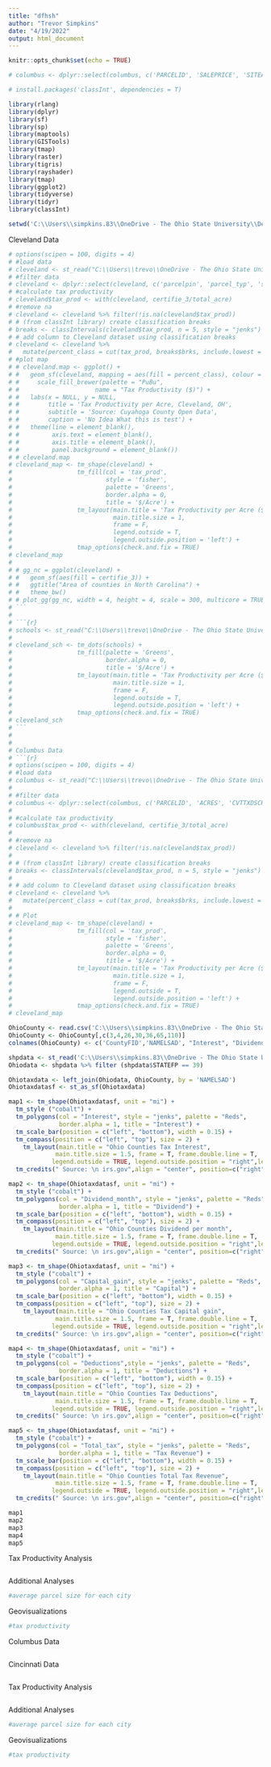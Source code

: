 ---
title: "dfhsh"
author: "Trevor Simpkins"
date: "4/19/2022"
output: html_document
---

```{r setup, include=FALSE}
knitr::opts_chunk$set(echo = TRUE)
```

```{r}
# columbus <- dplyr::select(columbus, c('PARCELID', 'SALEPRICE', 'SITEADDRES', 'ZIPCD', ))
```

```{r}
# install.packages('classInt', dependencies = T)
```


```{r}

library(rlang)
library(dplyr)
library(sf)
library(sp)
library(maptools)
library(GISTools)
library(tmap)
library(raster)
library(tigris)
library(rayshader)
library(tmap)
library(ggplot2)
library(tidyverse)
library(tidyr)
library(classInt)

setwd('C:\\Users\\simpkins.83\\OneDrive - The Ohio State University\\Desktop\\Topics of GIS\\Final Project\\Data')
```

Cleveland Data
```{r}
# options(scipen = 100, digits = 4)
# #load data
# cleveland <- st_read("C:\\Users\\trevo\\OneDrive - The Ohio State University\\Desktop\\Topics of GIS\\Final Project\\Data\\Combined_Parcels_-_Cleveland_Only\\Combined_Parcels_-_Cleveland_Only.shp")
# #filter data
# cleveland <- dplyr::select(cleveland, c('parcelpin', 'parcel_typ', 'sales_amou', 'par_street', 'par_unit', 'par_zip', 'tax_luc', 'tax_luc_de', 'ext_luc', 'ext_luc_de', 'zoning_cod', 'zoning_use', 'property_c', 'tax_distri', 'neighborho', 'tax_abatem', 'road_type', 'water', 'sewer', 'gas', 'electricit', 'certified_', 'certifie_3', 'certifie_4', 'certifie_5', 'certifie_7', 'certifie_8', 'certifie11', 'gross_cert', 'gross_ce_1', 'gross_ce_2', 'res_bldg_c', 'total_res_', 'total_re_1', 'com_bldg_c', 'total_com_', 'com_living', 'total_squa', 'total_acre', 'PARCEL_PK', 'parcel_id', 'geometry'))
# #calculate tax productivity
# cleveland$tax_prod <- with(cleveland, certifie_3/total_acre) 
# #remove na
# cleveland <- cleveland %>% filter(!is.na(cleveland$tax_prod))
# # (from classInt library) create classification breaks
# breaks <- classIntervals(cleveland$tax_prod, n = 5, style = "jenks")
# # add column to Cleveland dataset using classification breaks
# cleveland <- cleveland %>%
#   mutate(percent_class = cut(tax_prod, breaks$brks, include.lowest = T))
# #plot map
# # cleveland.map <- ggplot() +
# #   geom_sf(cleveland, mapping = aes(fill = percent_class), colour = NA) +
# #     scale_fill_brewer(palette = "PuBu",
# #                     name = "Tax Productivity ($)") +
# #   labs(x = NULL, y = NULL,
# #        title = 'Tax Productivity per Acre, Cleveland, OH',
# #        subtitle = 'Source: Cuyahoga County Open Data',
# #        caption = 'No Idea What this is test') +
# #   theme(line = element_blank(),
# #         axis.text = element_blank(),
# #         axis.title = element_blank(),
# #         panel.background = element_blank())
# # cleveland.map
# cleveland_map <- tm_shape(cleveland) +
#                  tm_fill(col = 'tax_prod',
#                          style = 'fisher',
#                          palette = 'Greens',
#                          border.alpha = 0,
#                          title = '$/Acre') +
#                  tm_layout(main.title = 'Tax Productivity per Acre ($)',
#                            main.title.size = 1,
#                            frame = F,
#                            legend.outside = T,
#                            legend.outside.position = 'left') +
#                  tmap_options(check.and.fix = TRUE)
# cleveland_map
# 
# # gg_nc = ggplot(cleveland) +
# #   geom_sf(aes(fill = certifie_3)) +
# #   ggtitle("Area of counties in North Carolina") +
# #   theme_bw()
# # plot_gg(gg_nc, width = 4, height = 4, scale = 300, multicore = TRUE)
# ```
# 
# ```{r}
# schools <- st_read("C:\\Users\\trevo\\OneDrive - The Ohio State University\\Desktop\\Topics of GIS\\Final Project\\Data\\OH_highschoolsgradrates\\OH_highschoolsgradrates.shp")
# 
# cleveland_sch <- tm_dots(schools) + 
#                  tm_fill(palette = 'Greens',
#                          border.alpha = 0,
#                          title = '$/Acre') +
#                  tm_layout(main.title = 'Tax Productivity per Acre ($)',
#                            main.title.size = 1,
#                            frame = F,
#                            legend.outside = T,
#                            legend.outside.position = 'left') +
#                  tmap_options(check.and.fix = TRUE)
# cleveland_sch
# ```
# 
# 
# Columbus Data
# ```{r}
# options(scipen = 100, digits = 4)
# #load data
# columbus <- st_read("C:\\Users\\trevo\\OneDrive - The Ohio State University\\Desktop\\Topics of GIS\\Final Project\\Data\\Parcel_Boundaries\\Parcel_Boundaries.shp")
# 
# #filter data
# columbus <- dplyr::select(columbus, c('PARCELID', 'ACRES', 'CVTTXDSCRP', 'SCHLTXCD', 'SCHLDSCRP', 'CLASSDSCRP', 'SITEADDRES', 'ZIPCD', 'MAILNME1', 'SALEPRICE', 'RENTAL', 'RESFLRAREA', 'RESSTRTYP', 'BLDGAREA', 'LNDVALUEBA', 'BLDVALUEBA', 'TOTVALUEBA', 'CNTTXBLVAL', 'PRVTXBLVAL', 'TOTCNTTXOD'))
# 
# #calculate tax productivity
# columbus$tax_prod <- with(cleveland, certifie_3/total_acre) 
# 
# #remove na
# cleveland <- cleveland %>% filter(!is.na(cleveland$tax_prod))
# 
# # (from classInt library) create classification breaks
# breaks <- classIntervals(cleveland$tax_prod, n = 5, style = "jenks")
# 
# # add column to Cleveland dataset using classification breaks
# cleveland <- cleveland %>%
#   mutate(percent_class = cut(tax_prod, breaks$brks, include.lowest = T))
# 
# # Plot
# cleveland_map <- tm_shape(cleveland) +
#                  tm_fill(col = 'tax_prod',
#                          style = 'fisher',
#                          palette = 'Greens',
#                          border.alpha = 0,
#                          title = '$/Acre') +
#                  tm_layout(main.title = 'Tax Productivity per Acre ($)',
#                            main.title.size = 1,
#                            frame = F,
#                            legend.outside = T,
#                            legend.outside.position = 'left') +
#                  tmap_options(check.and.fix = TRUE)
# cleveland_map
```


```{r}
OhioCounty <- read.csv('C:\\Users\\simpkins.83\\OneDrive - The Ohio State University\\Shared Documents\\County_data\\15incyallnoagi.csv')
OhioCounty <- OhioCounty[,c(3,4,26,30,36,65,110)]
colnames(OhioCounty) <- c('CountyFID','NAMELSAD', "Interest", "Dividend_month", "Capital_gain", "Deductions", "Total_tax")

shpdata <- st_read('C:\\Users\\simpkins.83\\OneDrive - The Ohio State University\\Shared Documents\\County_data\\Counties_Data.shp')
Ohiodata <- shpdata %>% filter (shpdata$STATEFP == 39)

Ohiotaxdata <- left_join(Ohiodata, OhioCounty, by = 'NAMELSAD')
Ohiotaxdatasf <- st_as_sf(Ohiotaxdata)
```

```{r}
map1 <- tm_shape(Ohiotaxdatasf, unit = "mi") +
  tm_style ("cobalt") +
  tm_polygons(col = "Interest", style = "jenks", palette = "Reds", 
              border.alpha = 1, title = "Interest") +
  tm_scale_bar(position = c("left", "bottom"), width = 0.15) +
  tm_compass(position = c("left", "top"), size = 2) +
    tm_layout(main.title = "Ohio Counties Tax Interest",
             main.title.size = 1.5, frame = T, frame.double.line = T,
            legend.outside = TRUE, legend.outside.position = "right",legend.frame = T, inner.margins = 0.1)+
  tm_credits(" Source: \n irs.gov",align = "center", position=c("right", "bottom"),size = 0.38)

map2 <- tm_shape(Ohiotaxdatasf, unit = "mi") +
  tm_style ("cobalt") +
  tm_polygons(col = "Dividend_month", style = "jenks", palette = "Reds", 
              border.alpha = 1, title = "Dividend") +
  tm_scale_bar(position = c("left", "bottom"), width = 0.15) +
  tm_compass(position = c("left", "top"), size = 2) +
    tm_layout(main.title = "Ohio Counties Dividend per month",
             main.title.size = 1.5, frame = T, frame.double.line = T,
            legend.outside = TRUE, legend.outside.position = "right",legend.frame = T, inner.margins = 0.1)+
  tm_credits(" Source: \n irs.gov",align = "center", position=c("right", "bottom"),size = 0.38)

map3 <- tm_shape(Ohiotaxdatasf, unit = "mi") +
  tm_style ("cobalt") +
  tm_polygons(col = "Capital_gain", style = "jenks", palette = "Reds", 
              border.alpha = 1, title = "Capital") +
  tm_scale_bar(position = c("left", "bottom"), width = 0.15) +
  tm_compass(position = c("left", "top"), size = 2) +
    tm_layout(main.title = "Ohio Counties Tax Capital gain",
             main.title.size = 1.5, frame = T, frame.double.line = T,
            legend.outside = TRUE, legend.outside.position = "right",legend.frame = T, inner.margins = 0.1)+
  tm_credits(" Source: \n irs.gov",align = "center", position=c("right", "bottom"),size = 0.38)

map4 <- tm_shape(Ohiotaxdatasf, unit = "mi") +
  tm_style ("cobalt") +
  tm_polygons(col = "Deductions",style = "jenks", palette = "Reds", 
              border.alpha = 1, title = "Deductions") +
  tm_scale_bar(position = c("left", "bottom"), width = 0.15) +
  tm_compass(position = c("left", "top"), size = 2) +
    tm_layout(main.title = "Ohio Counties Tax Deductions",
             main.title.size = 1.5, frame = T, frame.double.line = T,
            legend.outside = TRUE, legend.outside.position = "right",legend.frame = T, inner.margins = 0.1)+
  tm_credits(" Source: \n irs.gov",align = "center", position=c("right", "bottom"),size = 0.38)

map5 <- tm_shape(Ohiotaxdatasf, unit = "mi") +
  tm_style ("cobalt") +
  tm_polygons(col = "Total_tax", style = "jenks", palette = "Reds", 
              border.alpha = 1, title = "Tax Revenue") +
  tm_scale_bar(position = c("left", "bottom"), width = 0.15) +
  tm_compass(position = c("left", "top"), size = 2) +
    tm_layout(main.title = "Ohio Counties Total Tax Revenue",
             main.title.size = 1.5, frame = T, frame.double.line = T,
            legend.outside = TRUE, legend.outside.position = "right",legend.frame = T, inner.margins = 0.1)+
  tm_credits(" Source: \n irs.gov",align = "center", position=c("right", "bottom"),size = 0.38)

map1
map2
map3
map4
map5
```


Tax Productivity Analysis
```{r}
```


Additional Analyses
```{r}
#average parcel size for each city
```

Geovisualizations
```{r}
#tax productivity
```

Columbus Data
```{r}



```

Cincinnati Data
```{r}



```

Tax Productivity Analysis
```{r}



```


Additional Analyses
```{r}

#average parcel size for each city

```

Geovisualizations
```{r}

#tax productivity

```

